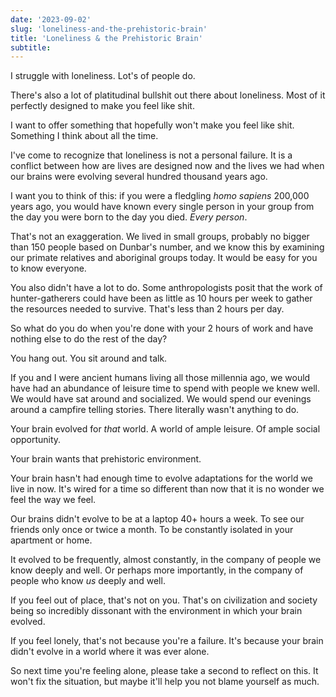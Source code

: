 ```yaml
---
date: '2023-09-02'
slug: 'loneliness-and-the-prehistoric-brain'
title: 'Loneliness & the Prehistoric Brain'
subtitle:
---
```


I struggle with loneliness. Lot's of people do.

There's also a lot of platitudinal bullshit out there about loneliness. Most of it perfectly designed to make you feel like shit.

I want to offer something that hopefully won't make you feel like shit. Something I think about all the time.

I've come to recognize that loneliness is not a personal failure. It is a conflict between how are lives are designed now and the lives we had when our brains were evolving several hundred thousand years ago.

I want you to think of this: if you were a fledgling _homo sapiens_ 200,000 years ago, you would have known every single person in your group from the day you were born to the day you died. _Every person_.

That's not an exaggeration. We lived in small groups, probably no bigger than 150 people based on Dunbar's number, and we know this by examining our primate relatives and aboriginal groups today. It would be easy for you to know everyone.

You also didn't have a lot to do. Some anthropologists posit that the work of hunter-gatherers could have been as little as 10 hours per week to gather the resources needed to survive. That's less than 2 hours per day.

So what do you do when you're done with your 2 hours of work and have nothing else to do the rest of the day?

You hang out. You sit around and talk.

If you and I were ancient humans living all those millennia ago, we would have had an abundance of leisure time to spend with people we knew well. We would have sat around and socialized. We would spend our evenings around a campfire telling stories. There literally wasn't anything to do.

Your brain evolved for _that_ world. A world of ample leisure. Of ample social opportunity.

Your brain wants that prehistoric environment.

Your brain hasn't had enough time to evolve adaptations for the world we live in now. It's wired for a time so different than now that it is no wonder we feel the way we feel.

Our brains didn't evolve to be at a laptop 40+ hours a week. To see our friends only once or twice a month. To be constantly isolated in your apartment or home.

It evolved to be frequently, almost constantly, in the company of people we know deeply and well. Or perhaps more importantly, in the company of people who know _us_ deeply and well.

If you feel out of place, that's not on you. That's on civilization and society being so incredibly dissonant with the environment in which your brain evolved.

If you feel lonely, that's not because you're a failure. It's because your brain didn't evolve in a world where it was ever alone.

So next time you're feeling alone, please take a second to reflect on this. It won't fix the situation, but maybe it'll help you not blame yourself as much.
